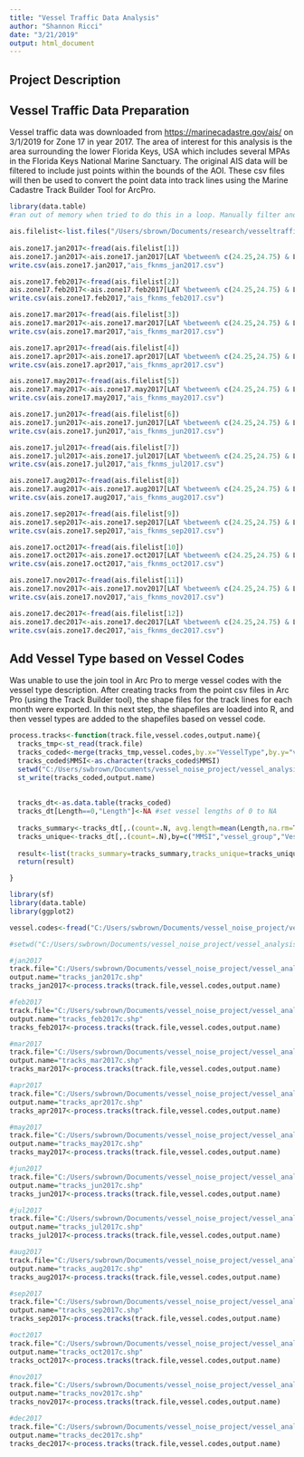 ```yaml
---
title: "Vessel Traffic Data Analysis"
author: "Shannon Ricci"
date: "3/21/2019"
output: html_document
---
```


## Project Description



## Vessel Traffic Data Preparation
Vessel traffic data was downloaded from <https://marinecadastre.gov/ais/> on 3/1/2019 for Zone 17 in year 2017. The area of interest for this analysis is the area surrounding the lower Florida Keys, USA which includes several MPAs in the Florida Keys National Marine Sanctuary. The original AIS data will be filtered to include just points within the bounds of the AOI. These csv files will then be used to convert the point data into track lines using the Marine Cadastre Track Builder Tool for ArcPro.

```r
library(data.table)
#ran out of memory when tried to do this in a loop. Manually filter and save to csv for AIS data by month.

ais.filelist<-list.files("/Users/sbrown/Documents/research/vesseltraffic", pattern=glob2rx("*AIS*.csv$"), full.names = T)
  
ais.zone17.jan2017<-fread(ais.filelist[1])
ais.zone17.jan2017<-ais.zone17.jan2017[LAT %between% c(24.25,24.75) & LON %between% c(-82.75, -80.75),]
write.csv(ais.zone17.jan2017,"ais_fknms_jan2017.csv")

ais.zone17.feb2017<-fread(ais.filelist[2])
ais.zone17.feb2017<-ais.zone17.feb2017[LAT %between% c(24.25,24.75) & LON %between% c(-82.75, -80.75),]
write.csv(ais.zone17.feb2017,"ais_fknms_feb2017.csv")

ais.zone17.mar2017<-fread(ais.filelist[3])
ais.zone17.mar2017<-ais.zone17.mar2017[LAT %between% c(24.25,24.75) & LON %between% c(-82.75, -80.75),]
write.csv(ais.zone17.mar2017,"ais_fknms_mar2017.csv")

ais.zone17.apr2017<-fread(ais.filelist[4])
ais.zone17.apr2017<-ais.zone17.apr2017[LAT %between% c(24.25,24.75) & LON %between% c(-82.75, -80.75),]
write.csv(ais.zone17.apr2017,"ais_fknms_apr2017.csv")

ais.zone17.may2017<-fread(ais.filelist[5])
ais.zone17.may2017<-ais.zone17.may2017[LAT %between% c(24.25,24.75) & LON %between% c(-82.75, -80.75),]
write.csv(ais.zone17.may2017,"ais_fknms_may2017.csv")

ais.zone17.jun2017<-fread(ais.filelist[6])
ais.zone17.jun2017<-ais.zone17.jun2017[LAT %between% c(24.25,24.75) & LON %between% c(-82.75, -80.75),]
write.csv(ais.zone17.jun2017,"ais_fknms_jun2017.csv")

ais.zone17.jul2017<-fread(ais.filelist[7])
ais.zone17.jul2017<-ais.zone17.jul2017[LAT %between% c(24.25,24.75) & LON %between% c(-82.75, -80.75),]
write.csv(ais.zone17.jul2017,"ais_fknms_jul2017.csv")

ais.zone17.aug2017<-fread(ais.filelist[8])
ais.zone17.aug2017<-ais.zone17.aug2017[LAT %between% c(24.25,24.75) & LON %between% c(-82.75, -80.75),]
write.csv(ais.zone17.aug2017,"ais_fknms_aug2017.csv")

ais.zone17.sep2017<-fread(ais.filelist[9])
ais.zone17.sep2017<-ais.zone17.sep2017[LAT %between% c(24.25,24.75) & LON %between% c(-82.75, -80.75),]
write.csv(ais.zone17.sep2017,"ais_fknms_sep2017.csv")

ais.zone17.oct2017<-fread(ais.filelist[10])
ais.zone17.oct2017<-ais.zone17.oct2017[LAT %between% c(24.25,24.75) & LON %between% c(-82.75, -80.75),]
write.csv(ais.zone17.oct2017,"ais_fknms_oct2017.csv")

ais.zone17.nov2017<-fread(ais.filelist[11])
ais.zone17.nov2017<-ais.zone17.nov2017[LAT %between% c(24.25,24.75) & LON %between% c(-82.75, -80.75),]
write.csv(ais.zone17.nov2017,"ais_fknms_nov2017.csv")

ais.zone17.dec2017<-fread(ais.filelist[12])
ais.zone17.dec2017<-ais.zone17.dec2017[LAT %between% c(24.25,24.75) & LON %between% c(-82.75, -80.75),]
write.csv(ais.zone17.dec2017,"ais_fknms_dec2017.csv")

```

## Add Vessel Type based on Vessel Codes
Was unable to use the join tool in Arc Pro to merge vessel codes with the vessel type description. After creating tracks from the point csv files in Arc Pro (using the Track Builder tool), the shape files for the track lines for each month were exported. In this next step, the shapefiles are loaded into R, and then vessel types are added to the shapefiles based on vessel code.

```r

process.tracks<-function(track.file,vessel.codes,output.name){
  tracks_tmp<-st_read(track.file)
  tracks_coded<-merge(tracks_tmp,vessel.codes,by.x="VesselType",by.y="vessel_code")
  tracks_coded$MMSI<-as.character(tracks_coded$MMSI)
  setwd("C:/Users/swbrown/Documents/vessel_noise_project/vessel_analysis/tracks_fknms_2017_coded")
  st_write(tracks_coded,output.name)
  
  
  tracks_dt<-as.data.table(tracks_coded)
  tracks_dt[Length==0,"Length"]<-NA #set vessel lengths of 0 to NA
  
  tracks_summary<-tracks_dt[,.(count=.N, avg.length=mean(Length,na.rm=T)),by="vessel_group"]
  tracks_unique<-tracks_dt[,.(count=.N),by=c("MMSI","vessel_group","VesselName")][order(-count),]
  
  result<-list(tracks_summary=tracks_summary,tracks_unique=tracks_unique)
  return(result)

}

```

```r
library(sf)
library(data.table)
library(ggplot2)

vessel.codes<-fread("C:/Users/swbrown/Documents/vessel_noise_project/vessel_analysis/VesselTypeCodes2018.csv")

#setwd("C:/Users/swbrown/Documents/vessel_noise_project/vessel_analysis/tracks_fknms_2017_coded")

#jan2017
track.file="C:/Users/swbrown/Documents/vessel_noise_project/vessel_analysis/tracks_fknms_2017/tracks_fknms_jan2017.shp"
output.name="tracks_jan2017c.shp"
tracks_jan2017<-process.tracks(track.file,vessel.codes,output.name)

#feb2017
track.file="C:/Users/swbrown/Documents/vessel_noise_project/vessel_analysis/tracks_fknms_2017/tracks_fknms_feb2017.shp"
output.name="tracks_feb2017c.shp"
tracks_feb2017<-process.tracks(track.file,vessel.codes,output.name)

#mar2017
track.file="C:/Users/swbrown/Documents/vessel_noise_project/vessel_analysis/tracks_fknms_2017/tracks_fknms_mar2017.shp"
output.name="tracks_mar2017c.shp"
tracks_mar2017<-process.tracks(track.file,vessel.codes,output.name)

#apr2017
track.file="C:/Users/swbrown/Documents/vessel_noise_project/vessel_analysis/tracks_fknms_2017/tracks_fknms_apr2017.shp"
output.name="tracks_apr2017c.shp"
tracks_apr2017<-process.tracks(track.file,vessel.codes,output.name)

#may2017
track.file="C:/Users/swbrown/Documents/vessel_noise_project/vessel_analysis/tracks_fknms_2017/tracks_fknms_may2017.shp"
output.name="tracks_may2017c.shp"
tracks_may2017<-process.tracks(track.file,vessel.codes,output.name)

#jun2017
track.file="C:/Users/swbrown/Documents/vessel_noise_project/vessel_analysis/tracks_fknms_2017/tracks_fknms_jun2017.shp"
output.name="tracks_jun2017c.shp"
tracks_jun2017<-process.tracks(track.file,vessel.codes,output.name)

#jul2017
track.file="C:/Users/swbrown/Documents/vessel_noise_project/vessel_analysis/tracks_fknms_2017/tracks_fknms_jul2017.shp"
output.name="tracks_jul2017c.shp"
tracks_jul2017<-process.tracks(track.file,vessel.codes,output.name)

#aug2017
track.file="C:/Users/swbrown/Documents/vessel_noise_project/vessel_analysis/tracks_fknms_2017/tracks_fknms_aug2017.shp"
output.name="tracks_aug2017c.shp"
tracks_aug2017<-process.tracks(track.file,vessel.codes,output.name)

#sep2017
track.file="C:/Users/swbrown/Documents/vessel_noise_project/vessel_analysis/tracks_fknms_2017/tracks_fknms_sep2017.shp"
output.name="tracks_sep2017c.shp"
tracks_sep2017<-process.tracks(track.file,vessel.codes,output.name)

#oct2017
track.file="C:/Users/swbrown/Documents/vessel_noise_project/vessel_analysis/tracks_fknms_2017/tracks_fknms_oct2017.shp"
output.name="tracks_oct2017c.shp"
tracks_oct2017<-process.tracks(track.file,vessel.codes,output.name)

#nov2017
track.file="C:/Users/swbrown/Documents/vessel_noise_project/vessel_analysis/tracks_fknms_2017/tracks_fknms_nov2017.shp"
output.name="tracks_nov2017c.shp"
tracks_nov2017<-process.tracks(track.file,vessel.codes,output.name)

#dec2017
track.file="C:/Users/swbrown/Documents/vessel_noise_project/vessel_analysis/tracks_fknms_2017/tracks_fknms_dec2017.shp"
output.name="tracks_dec2017c.shp"
tracks_dec2017<-process.tracks(track.file,vessel.codes,output.name)


```
